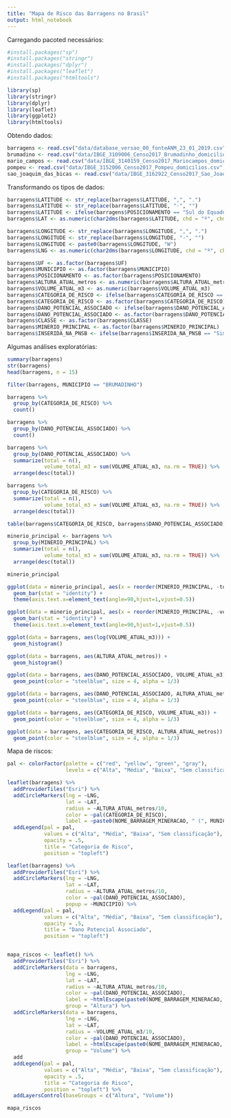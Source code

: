```yaml
---
title: "Mapa de Risco das Barragens no Brasil"
output: html_notebook
---
```


Carregando pacoted necessários:

```r
#install.packages("sp")
#install.packages("stringr")
#install.packages("dplyr")
#install.packages("leaflet")
#install.packages("htmltools")

library(sp)
library(stringr)
library(dplyr)
library(leaflet)
library(ggplot2)
library(htmltools)

```

Obtendo dados:

```r
barragens <- read.csv("data/database_versao_00_fonteANM_23_01_2019.csv", stringsAsFactors = FALSE)
brumadino <- read.csv("data/IBGE_3109006_Censo2017_Brumadinho_domicilios.csv", stringsAsFactors = FALSE)
mario_campos <- read.csv("data/IBGE_3140159_Censo2017_Mariocampos_domicilios.csv", stringsAsFactors = FALSE)
pompeu <- read.csv("data/IBGE_3152006_Censo2017_Pompeu_domicilios.csv", stringsAsFactors = FALSE)
sao_joaquim_das_bicas <- read.csv("data/IBGE_3162922_Censo2017_Sao_JoaquimdasBicas_domicilios.csv", stringsAsFactors = FALSE)
```

Transformando os tipos de dados:

```r
barragens$LATITUDE <- str_replace(barragens$LATITUDE, ",", ".")
barragens$LATITUDE <- str_replace(barragens$LATITUDE, "-", "")
barragens$LATITUDE <- ifelse(barragens$POSICIONAMENTO == "Sul do Equador", paste0(barragens$LATITUDE, "S"), paste0(barragens$LATITUDE, "N"))
barragens$LAT <- as.numeric(char2dms(barragens$LATITUDE, chd = "º", chm = "'", chs = "\""))

barragens$LONGITUDE <- str_replace(barragens$LONGITUDE, ",", ".")
barragens$LONGITUDE <- str_replace(barragens$LONGITUDE, "-", "")
barragens$LONGITUDE <- paste0(barragens$LONGITUDE, "W")
barragens$LNG <- as.numeric(char2dms(barragens$LONGITUDE, chd = "º", chm = "'", chs = "\""))

barragens$UF <- as.factor(barragens$UF)
barragens$MUNICIPIO <- as.factor(barragens$MUNICIPIO)
barragens$POSICIONAMENTO <- as.factor(barragens$POSICIONAMENTO)
barragens$ALTURA_ATUAL_metros <- as.numeric(barragens$ALTURA_ATUAL_metros)
barragens$VOLUME_ATUAL_m3 <- as.numeric(barragens$VOLUME_ATUAL_m3)
barragens$CATEGORIA_DE_RISCO <- ifelse(barragens$CATEGORIA_DE_RISCO == "", "Sem classificação", barragens$CATEGORIA_DE_RISCO)
barragens$CATEGORIA_DE_RISCO <- as.factor(barragens$CATEGORIA_DE_RISCO)
barragens$DANO_POTENCIAL_ASSOCIADO <- ifelse(barragens$DANO_POTENCIAL_ASSOCIADO == "", "Sem classificação", barragens$DANO_POTENCIAL_ASSOCIADO)
barragens$DANO_POTENCIAL_ASSOCIADO <- as.factor(barragens$DANO_POTENCIAL_ASSOCIADO)
barragens$CLASSE <- as.factor(barragens$CLASSE)
barragens$MINERIO_PRINCIPAL <- as.factor(barragens$MINERIO_PRINCIPAL)
barragens$INSERIDA_NA_PNSB <- ifelse(barragens$INSERIDA_NA_PNSB == "Sim", TRUE, FALSE)
```

Algumas análises exploratórias:

```r
summary(barragens)
str(barragens)
head(barragens, n = 15)

filter(barragens, MUNICIPIO == "BRUMADINHO")

barragens %>%
  group_by(CATEGORIA_DE_RISCO) %>%
  count()

barragens %>%
  group_by(DANO_POTENCIAL_ASSOCIADO) %>%
  count()

barragens %>%
  group_by(DANO_POTENCIAL_ASSOCIADO) %>%
  summarize(total = n(),
            volume_total_m3 = sum(VOLUME_ATUAL_m3, na.rm = TRUE)) %>%
  arrange(desc(total))

barragens %>%
  group_by(CATEGORIA_DE_RISCO) %>%
  summarize(total = n(),
            volume_total_m3 = sum(VOLUME_ATUAL_m3, na.rm = TRUE)) %>%
  arrange(desc(total))

table(barragens$CATEGORIA_DE_RISCO, barragens$DANO_POTENCIAL_ASSOCIADO)

minerio_principal <- barragens %>%
  group_by(MINERIO_PRINCIPAL) %>%
  summarize(total = n(),
            volume_total_m3 = sum(VOLUME_ATUAL_m3, na.rm = TRUE)) %>%
  arrange(desc(total))

minerio_principal

ggplot(data = minerio_principal, aes(x = reorder(MINERIO_PRINCIPAL, -total), y = total)) +
  geom_bar(stat = "identity") +
  theme(axis.text.x=element_text(angle=90,hjust=1,vjust=0.5))

ggplot(data = minerio_principal, aes(x = reorder(MINERIO_PRINCIPAL, -volume_total_m3), y = volume_total_m3)) +
  geom_bar(stat = "identity") +
  theme(axis.text.x=element_text(angle=90,hjust=1,vjust=0.5))

ggplot(data = barragens, aes(log(VOLUME_ATUAL_m3))) +
  geom_histogram()

ggplot(data = barragens, aes(ALTURA_ATUAL_metros)) +
  geom_histogram()

ggplot(data = barragens, aes(DANO_POTENCIAL_ASSOCIADO, VOLUME_ATUAL_m3)) +
  geom_point(color = "steelblue", size = 4, alpha = 1/3)

ggplot(data = barragens, aes(DANO_POTENCIAL_ASSOCIADO, ALTURA_ATUAL_metros)) +
  geom_point(color = "steelblue", size = 4, alpha = 1/3)

ggplot(data = barragens, aes(CATEGORIA_DE_RISCO, VOLUME_ATUAL_m3)) +
  geom_point(color = "steelblue", size = 4, alpha = 1/3)

ggplot(data = barragens, aes(CATEGORIA_DE_RISCO, ALTURA_ATUAL_metros)) +
  geom_point(color = "steelblue", size = 4, alpha = 1/3)
```

Mapa de riscos:

```r
pal <- colorFactor(palette = c("red", "yellow", "green", "gray"), 
                   levels = c("Alta", "Média", "Baixa", "Sem classificação"))

leaflet(barragens) %>%
  addProviderTiles("Esri") %>%
  addCircleMarkers(lng = ~LNG,
                   lat = ~LAT,
                   radius = ~ALTURA_ATUAL_metros/10,
                   color = ~pal(CATEGORIA_DE_RISCO),
                   label = ~paste0(NOME_BARRAGEM_MINERACAO, " (", MUNICIPIO, ")")) %>%
  addLegend(pal = pal,
            values = c("Alta", "Média", "Baixa", "Sem classificação"),
            opacity = .5,
            title = "Categoria de Risco",
            position = "topleft")

leaflet(barragens) %>%
  addProviderTiles("Esri") %>%
  addCircleMarkers(lng = ~LNG,
                   lat = ~LAT,
                   radius = ~ALTURA_ATUAL_metros/10,
                   color = ~pal(DANO_POTENCIAL_ASSOCIADO),
                   popup = ~MUNICIPIO) %>%
  addLegend(pal = pal,
            values = c("Alta", "Média", "Baixa", "Sem classificação"),
            opacity = .5,
            title = "Dano Potencial Associado",
            position = "topleft")


mapa_riscos <- leaflet() %>%
  addProviderTiles("Esri") %>%
  addCircleMarkers(data = barragens,
                   lng = ~LNG,
                   lat = ~LAT,
                   radius = ~ALTURA_ATUAL_metros/10,
                   color = ~pal(DANO_POTENCIAL_ASSOCIADO),
                   label = ~htmlEscape(paste0(NOME_BARRAGEM_MINERACAO, " (", MUNICIPIO, ")")),
                   group = "Altura") %>%
  addCircleMarkers(data = barragens,
                   lng = ~LNG,
                   lat = ~LAT,
                   radius = ~VOLUME_ATUAL_m3/10,
                   color = ~pal(DANO_POTENCIAL_ASSOCIADO),
                   label = ~htmlEscape(paste0(NOME_BARRAGEM_MINERACAO, " (", MUNICIPIO, ")")),
                   group = "Volume") %>%
  add
  addLegend(pal = pal,
            values = c("Alta", "Média", "Baixa", "Sem classificação"),
            opacity = .5,
            title = "Categoria de Risco",
            position = "topleft") %>%
  addLayersControl(baseGroups = c("Altura", "Volume"))

mapa_riscos
```
